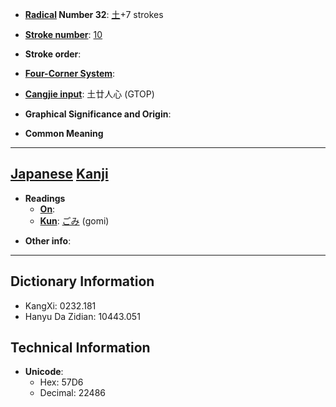 * '''[[Wiktionary:Chinese radical index| Radical]] Number 32''': [[Wiktionary:Chinese radical index 土|土]]+7 strokes

* '''[[Wiktionary:Chinese total strokes index|Stroke number]]''': [[Wiktionary:Chinese total strokes index 10|10]]

* '''Stroke order''': 

* '''[[Wiktionary:Chinese four corner index|Four-Corner System]]''': 

* '''[[Wiktionary:Chinese Cangjie index|Cangjie input]]''': 土廿人心 (GTOP)

* '''Graphical Significance and Origin''': 

* '''Common Meaning'''

----

== [[Japanese]] [[Kanji]] ==

* '''Readings'''
** '''[[On]]''': 
** '''[[Kun]]''': [[ごみ]] (gomi)

* '''Other info''':  

----

== Dictionary Information ==

* KangXi: 0232.181
* Hanyu Da Zidian: 10443.051

== Technical Information ==

* '''Unicode''':
** Hex: 57D6
** Decimal: 22486